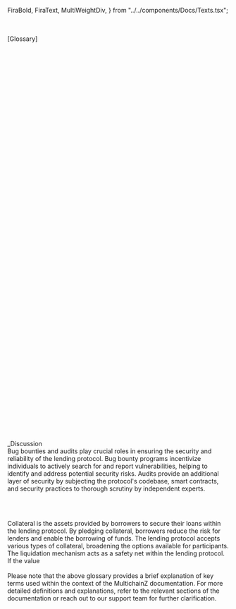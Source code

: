   FiraBold,
  FiraText,
  MultiWeightDiv,
} from "../../components/Docs/Texts.tsx";

<br />
<br />
<FiraBold>[Glossary]</FiraBold>
<br />
<br />

<MultiWeightDiv
  title='1. MultiChainZ:'
  subText='Refers to the decentralized protocol and ecosystem developed by MultichainZ.'
/>

<br />

<MultiWeightDiv
  title='2. Protocol: '
  subText='The set of rules and guidelines that govern the functioning and interactions within the MultichainZ ecosystem.'
/>
<br />

<MultiWeightDiv
  title='3. Cross-Chain:'
  subText='Pertaining to the capability of transferring assets or data between different blockchain networks.'
/>
<br />

<MultiWeightDiv
  title='4. Decentralized Finance (DeFi):'
  subText='A financial system built on blockchain technology that aims to provide open, transparent, and permissionless financial services.'
/>
<br />

<MultiWeightDiv
  title='5. Staking:'
  subText='The process of participating in the proof-of-stake consensus mechanism by locking or holding a cryptocurrency to support network operations and earn rewards.'
/>
<br />

<MultiWeightDiv
  title='6. Mainnet:'
  subText='The live and operational blockchain network where real transactions and operations take place.'
/>
<br />

<MultiWeightDiv
  title='7. API (Application Programming Interface):'
  subText=' A set of rules and protocols that allows different software applications to communicate and interact with each other.'
/>
<br />

<MultiWeightDiv
  title='8. SDK (Software Development Kit):'
  subText='A collection of software tools and resources that developers use to build applications for a specific platform or framework.'
/>
<br />

<MultiWeightDiv
  title='9. DAO (Decentralized Autonomous Organization):'
  subText='An organization governed by smart contracts and run on a blockchain, with decision-making processes controlled by its token holders.'
/>
<br />

<MultiWeightDiv
  title='10. Grant Program:'
  subText='A funding initiative offered by MultichainZ to support developers, projects, and DAOs building on the MultichainZ protocol.'
/>
<br />

<MultiWeightDiv
  title='11. Governance:'
  subText='The process and structure through which decisions are made and actions are taken within the MultichainZ ecosystem, involving the participation of token holders.'
/>
<br />

<MultiWeightDiv
  title='12. Token Generation Event (TGE):'
  subText='The event or process through which tokens associated with the MultichainZ protocol are created and distributed.'
/>
<br />

<MultiWeightDiv
  title='13. Incentives:'
  subText='Rewards or benefits provided to participants within the MultichainZ ecosystem to encourage desired actions and behaviors.'
/>
<br />

<MultiWeightDiv
  title='14. Smart Contract:'
  subText='Self-executing contracts with the terms of the agreement directly written into code, enabling automated transactions and eliminating the need for intermediaries.'
/>
<br />

<MultiWeightDiv
  title='15. Whitepaper:'
  subText='A detailed document that outlines the vision, technology, and implementation plan of the MultichainZ protocol.'
/>
<br />

<MultiWeightDiv
  title='16. LSD (Liquid Staking):'
  subText="Liquid Staking, also known as Eth2.0 Liquid Staking, is the process of staking Ethereum2.0 (ETH2) tokens while simultaneously maintaining liquidity and accessibility to those tokens. MultichainZ's lending protocol offers the ability to participate in Eth2.0 Liquid Staking by allowing users to stake their ETH2 tokens and borrow against them, enabling them to benefit from staking rewards while having the flexibility to utilize their staked assets."
/>
<br />

<MultiWeightDiv
  title='17. APYs:'
  subText="APY stands for Annual Percentage Yield, and it represents the potential return or earnings on an investment over a one-year period. In the context of MultichainZ's lending protocol, APYs are used to calculate the potential annual returns or rewards that borrowers or liquidity providers can earn by participating in various lending and staking activities within the protocol. APYs can vary based on market conditions, collateral types, and other factors."
/>
<br />

<MultiWeightDiv
  title='18. Collateral:'
  subText="Collateral refers to the assets that borrowers pledge or lock as security when borrowing funds within the lending protocol. These assets provide lenders with a form of guarantee or collateralization, reducing the risk of default. In MultichainZ's lending protocol, various types of assets, including NFTs, real-world assets, and cryptocurrencies, can be used as collateral to secure loans."
/>
<br />

<MultiWeightDiv
  title='19. Liquidation Mechanism:'
  subText="The liquidation mechanism is a component of the lending protocol that automatically triggers the process of seizing and selling collateral assets in the event of a borrower's failure to meet their loan obligations. When the value of the collateral falls below a certain threshold or if there is a significant market fluctuation, the liquidation mechanism ensures the repayment of loans by selling the collateral assets to cover the outstanding debt."
/>
<br />

<MultiWeightDiv
  title='20. Liquid Staking Derivatives (LSDs):'
  subText='Liquid Staking Derivatives (LSDs) are financial instruments or tokens that represent a derivative form of staked assets in a proof-of-stake (PoS) blockchain network. In PoS systems, participants can lock up or stake their cryptocurrency as collateral to support network consensus and earn staking rewards. LSDs allow staked assets to be tokenized and traded on secondary markets, providing liquidity to stakers who would otherwise have their assets locked for a specific period. These derivatives enable stakers to access the value of their staked assets before the staking period ends, allowing them to participate in other financial activities or investment opportunities. LSDs are designed to provide flexibility and liquidity to stakers while maintaining the security and benefits of the underlying staked assets and PoS network.'
/>
<br />

<MultiWeightDiv
  title='21. Bug Bounty:'
  subText='A bug bounty program is a reward-based initiative that encourages individuals to discover and report software vulnerabilities or bugs within a system. MultichainZ may offer a bug bounty program to incentivize users, developers, or security experts to identify and report any potential security issues or vulnerabilities in the lending protocol. Rewards are typically given to those who responsibly disclose such vulnerabilities.'
/>
<br />

<MultiWeightDiv
  title='22. Audit:'
  subText="An audit refers to a comprehensive review and assessment of the lending protocol's codebase, security practices, and smart contracts. Audits are conducted by independent third-party firms or security experts to identify any potential vulnerabilities, bugs, or weaknesses in the protocol's design or implementation. The purpose of an audit is to enhance security, identify potential risks, and ensure the integrity and reliability of the lending protocol."
/>
<br />

<MultiWeightDiv
  title='23. NFT (Non-Fungible Token):'
  subText='A non-fungible token is a digital asset that represents ownership or proof of authenticity of a unique item or piece of content, such as artwork, collectibles, or virtual real estate, using blockchain technology. Unlike cryptocurrencies, NFTs cannot be exchanged on a one-to-one basis due to their uniqueness, making them valuable for digital ownership and provenance.'
/>
<br />

<MultiWeightDiv
  title='24. RWAs (Real World Assets):'
  subText='Real World Assets refer to tangible or intangible assets from the physical world that are represented and tokenized on a blockchain. These assets can include real estate, commodities, precious metals, intellectual property, and more. By tokenizing these assets, they can be easily traded, divided into fractional ownership, and provide increased liquidity and accessibility to investors.'
/>
<br />

<MultiWeightDiv
  title='25. Price Oracle:'
  subText='A price oracle is a system or service that provides reliable and up-to-date price data for assets in decentralized applications (DApps) or smart contracts on a blockchain. Price oracles are crucial for applications that require accurate and timely pricing information, such as decentralized exchanges, lending platforms, and prediction markets. They help ensure fair and transparent execution of transactions and enable smart contracts to interact with real-world market prices.'
/>
<br />

<MultiWeightDiv
  title='26. Slashing Risks:'
  subText="Slashing risks refer to potential penalties or punishments that participants in a blockchain network may face for violating the network's rules or engaging in malicious behavior. Slashing can occur in proof-of-stake (PoS) blockchain networks when participants are required to lock up or stake their cryptocurrency as collateral to support network consensus. If a participant is found to have acted against the rules, their staked funds may be partially or entirely confiscated (slashed) as a deterrent against misbehaviour."
/>
<br />

<MultiWeightDiv
  title='27. LSDs (Layer-2 Scaling Solutions):'
  subText='Layer-2 scaling solutions are protocols or technologies built on top of existing blockchains, such as Ethereum, to improve scalability and transaction throughput. These solutions aim to alleviate network congestion and high fees by offloading a significant portion of transaction processing to secondary layers or sidechains while maintaining the security and decentralization benefits of the underlying blockchain. Examples of layer-2 scaling solutions include state channels, sidechains, plasma, and rollups.'
/>
<br />

<MultiWeightDiv
  title='28. Blockchain:'
  subText='A blockchain is a decentralized and distributed digital ledger that records and stores transactions across multiple computers or nodes. Each transaction is bundled into a block, which is added to the chain in a chronological and immutable manner. The blockchain is secured through cryptography, consensus mechanisms (e.g. proof-of-work or proof-of-stake), and decentralized validation, enabling trust, transparency, and tamper resistance. It has various applications beyond cryptocurrencies, including supply chain management, voting systems, decentralized finance, and more'
/>
<br />
<br />
<FiraText fontSize='16px'>_Discussion</FiraText>
<br />
<FiraText>
  Bug bounties and audits play crucial roles in ensuring the security and
  reliability of the lending protocol. Bug bounty programs incentivize
  individuals to actively search for and report vulnerabilities, helping to
  identify and address potential security risks. Audits provide an additional
  layer of security by subjecting the protocol's codebase, smart contracts, and
  security practices to thorough scrutiny by independent experts.
</FiraText>
<br />

<MultiWeightDiv
  title='LSD (Liquid Staking)'
  subText='allows users to participate in Ethereum 2.0 staking while retaining liquidity. By staking ETH2 tokens and borrowing against them, users can benefit from the staking rewards while having access to immediate funds, providing an efficient way to utilize staked assets.'
/>
<br />
<MultiWeightDiv
  title='APYs'
  subText='are essential in assessing the potential returns on investments within the lending protocol. They enable borrowers and liquidity providers to gauge the potential profitability of their participation and make informed decisions based on the projected annual returns.'
/>
<br />

<FiraText>
  Collateral is the assets provided by borrowers to secure their loans within
  the lending protocol. By pledging collateral, borrowers reduce the risk for
  lenders and enable the borrowing of funds. The lending protocol accepts
  various types of collateral, broadening the options available for
  participants.
</FiraText>
<br />

<FiraText>
  The liquidation mechanism acts as a safety net within the lending protocol. If
  the value
</FiraText>
<br />
<br />
<FiraText>
  Please note that the above glossary provides a brief explanation of key terms
  used within the context of the MultichainZ documentation. For more detailed
  definitions and explanations, refer to the relevant sections of the
  documentation or reach out to our support team for further clarification.
</FiraText>
